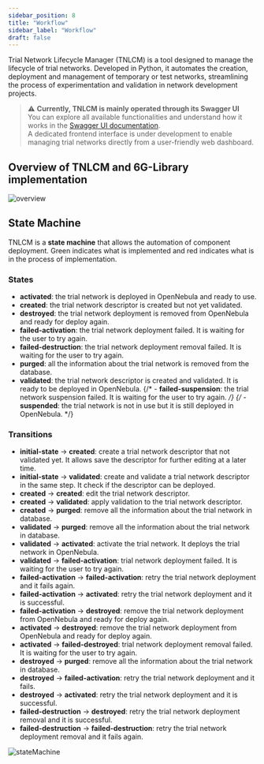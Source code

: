 ```yaml
---
sidebar_position: 8
title: "Workflow"
sidebar_label: "Workflow"
draft: false
---
```


Trial Network Lifecycle Manager (TNLCM) is a tool designed to manage the lifecycle of trial networks. Developed in Python, it automates the creation, deployment and management of temporary or test networks, streamlining the process of experimentation and validation in network development projects.

> ⚠️ **Currently, TNLCM is mainly operated through its Swagger UI**  
> You can explore all available functionalities and understand how it works in the [Swagger UI documentation](./swagger-ui.mdx).  
> A dedicated frontend interface is under development to enable managing trial networks directly from a user-friendly web dashboard.

## Overview of TNLCM and 6G-Library implementation

![overview](./images/tnlcm_overview.png)

## State Machine

TNLCM is a **state machine** that allows the automation of component deployment. Green indicates what is implemented and red indicates what is in the process of implementation.

### States

- **activated**: the trial network is deployed in OpenNebula and ready to use.
- **created**: the trial network descriptor is created but not yet validated.
- **destroyed**: the trial network deployment is removed from OpenNebula and ready for deploy again.
- **failed-activation**: the trial network deployment failed. It is waiting for the user to try again.
- **failed-destruction**: the trial network deployment removal failed. It is waiting for the user to try again.
- **purged**: all the information about the trial network is removed from the database.
- **validated**: the trial network descriptor is created and validated. It is ready to be deployed in OpenNebula.
{/* - **failed-suspension**: the trial network suspension failed. It is waiting for the user to try again. */}
{/* - **suspended**: the trial network is not in use but it is still deployed in OpenNebula. */}

### Transitions

- **initial-state** &rarr; **created**: create a trial network descriptor that not validated yet. It allows save the descriptor for further editing at a later time.
- **initial-state** &rarr; **validated**: create and validate a trial network descriptor in the same step. It check if the descriptor can be deployed.
- **created** &rarr; **created**: edit the trial network descriptor.
- **created** &rarr; **validated**: apply validation to the trial network descriptor.
- **created** &rarr; **purged**: remove all the information about the trial network in database.
- **validated** &rarr; **purged**: remove all the information about the trial network in database.
- **validated** &rarr; **activated**: activate the trial network. It deploys the trial network in OpenNebula.
- **validated** &rarr; **failed-activation**: trial network deployment failed. It is waiting for the user to try again.
- **failed-activation** &rarr; **failed-activation**: retry the trial network deployment and it fails again.
- **failed-activation** &rarr; **activated**: retry the trial network deployment and it is successful.
- **failed-activation** &rarr; **destroyed**: remove the trial network deployment from OpenNebula and ready for deploy again.
- **activated** &rarr; **destroyed**: remove the trial network deployment from OpenNebula and ready for deploy again.
- **activated** &rarr; **failed-destroyed**: trial network deployment removal failed. It is waiting for the user to try again.
- **destroyed** &rarr; **purged**: remove all the information about the trial network in database.
- **destroyed** &rarr; **failed-activation**: retry the trial network deployment and it fails.
- **destroyed** &rarr; **activated**: retry the trial network deployment and it is successful.
- **failed-destruction** &rarr; **destroyed**: retry the trial network deployment removal and it is successful.
- **failed-destruction** &rarr; **failed-destruction**: retry the trial network deployment removal and it fails again.

![stateMachine](./images/tnlcm_state_machine.png)

